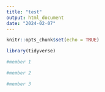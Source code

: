 ```yaml
---
title: "test"
output: html_document
date: "2024-02-07"
---
```


```r
knitr::opts_chunk$set(echo = TRUE)
```

```r
library(tidyverse)
```
```r
#member 1 

#member 2

#member 3
```

